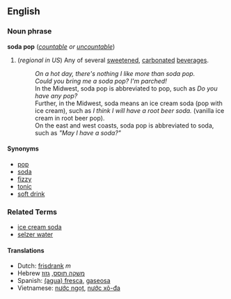 ==English==
===Noun phrase===
'''soda pop''' (''[[countable]] or [[uncountable]]'')

# (''regional in US'') Any of several [[sweeten]]ed, [[carbonated]] [[beverage]]s.
#: ''On a hot day, there's nothing I like more than soda pop.''
#: ''Could you bring me a soda pop?  I'm parched!''
#: In the Midwest, soda pop is abbreviated to pop, such as ''Do you have any pop?''
#: Further, in the Midwest, soda means an ice cream soda (pop with ice cream), such as ''I think I will have a root beer soda.'' (vanilla ice cream in root beer pop).
#: On the east and west coasts, soda pop is abbreviated to soda, such as ''"May I have a soda?"''


====Synonyms====
*[[pop]]
*[[soda]]
*[[fizzy]]
*[[tonic]]
*[[soft drink]]

===Related Terms===
*[[ice cream soda]]
*[[selzer water]]

====Translations====
*Dutch: [[frisdrank]] ''m''
*Hebrew [[משקה תוסס]], [[גזוז]]
*Spanish: [[fresca|(agua) fresca]], [[gaseosa]]  <!-- I don't think ''fresh water'' is the correct translation either.  -->
*Vietnamese: [[nước ngọt]], [[nước xô-đa]]